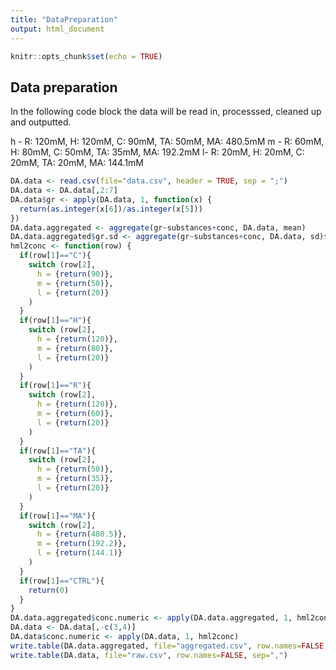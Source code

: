 ```yaml
---
title: "DataPreparation"
output: html_document
---
```


```r
knitr::opts_chunk$set(echo = TRUE)
```

## Data preparation

In the following code block the data will be read in, processsed, cleaned up and outputted.

h - R: 120mM, H: 120mM, C: 90mM, TA: 50mM, MA: 480.5mM
m - R: 60mM, H: 80mM, C: 50mM, TA: 35mM, MA: 192.2mM
l- R: 20mM, H: 20mM, C: 20mM, TA: 20mM, MA: 144.1mM

```r
DA.data <- read.csv(file="data.csv", header = TRUE, sep = ";")
DA.data <- DA.data[,2:7]
DA.data$gr <- apply(DA.data, 1, function(x) {
  return(as.integer(x[6])/as.integer(x[5]))
})
DA.data.aggregated <- aggregate(gr~substances+conc, DA.data, mean)
DA.data.aggregated$gr.sd <- aggregate(gr~substances+conc, DA.data, sd)$gr
hml2conc <- function(row) {
  if(row[1]=="C"){
    switch (row[2],
      h = {return(90)},
      m = {return(50)},
      l = {return(20)}
    )
  }
  if(row[1]=="H"){
    switch (row[2],
      h = {return(120)},
      m = {return(80)},
      l = {return(20)}
    )
  }
  if(row[1]=="R"){
    switch (row[2],
      h = {return(120)},
      m = {return(60)},
      l = {return(20)}
    )
  }
  if(row[1]=="TA"){
    switch (row[2],
      h = {return(50)},
      m = {return(35)},
      l = {return(20)}
    )
  }
  if(row[1]=="MA"){
    switch (row[2],
      h = {return(480.5)},
      m = {return(192.2)},
      l = {return(144.1)}
    )
  }
  if(row[1]=="CTRL"){
    return(0)
  }
}
DA.data.aggregated$conc.numeric <- apply(DA.data.aggregated, 1, hml2conc)
DA.data <- DA.data[,-c(3,4)]
DA.data$conc.numeric <- apply(DA.data, 1, hml2conc)
write.table(DA.data.aggregated, file="aggregated.csv", row.names=FALSE, sep=",")
write.table(DA.data, file="raw.csv", row.names=FALSE, sep=",")
```

